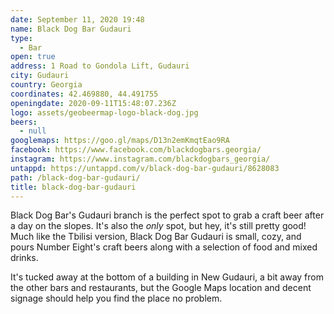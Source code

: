 ```yaml
---
date: September 11, 2020 19:48
name: Black Dog Bar Gudauri
type:
  - Bar
open: true
address: 1 Road to Gondola Lift, Gudauri
city: Gudauri
country: Georgia
coordinates: 42.469880, 44.491755
openingdate: 2020-09-11T15:48:07.236Z
logo: assets/geobeermap-logo-black-dog.jpg
beers:
  - null
googlemaps: https://goo.gl/maps/D13n2emKmqtEao9RA
facebook: https://www.facebook.com/blackdogbars.georgia/
instagram: https://www.instagram.com/blackdogbars_georgia/
untappd: https://untappd.com/v/black-dog-bar-gudauri/8628083
path: /black-dog-bar-gudauri/
title: black-dog-bar-gudauri
---
```

Black Dog Bar's Gudauri branch is the perfect spot to grab a craft beer after a day on the slopes. It's also the *only* spot, but hey, it's still pretty good! Much like the Tbilisi version, Black Dog Bar Gudauri is small, cozy, and pours Number Eight's craft beers along with a selection of food and mixed drinks. 

It's tucked away at the bottom of a building in New Gudauri, a bit away from the other bars and restaurants, but the Google Maps location and decent signage should help you find the place no problem. 